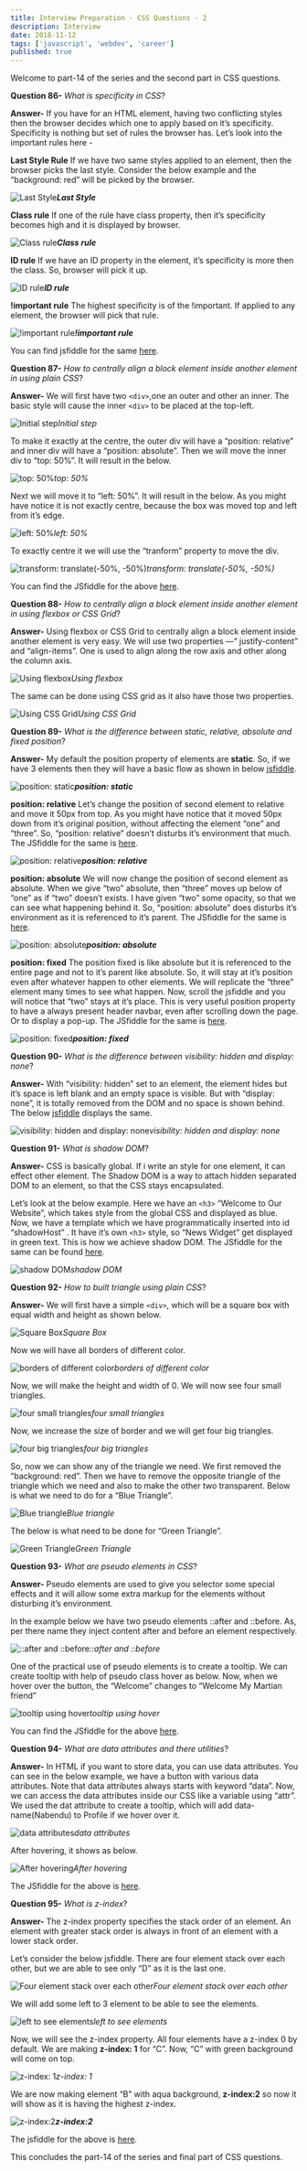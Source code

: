 ```yaml
---
title: Interview Preparation - CSS Questions - 2
description: Interview
date: 2018-11-12
tags: ['javascript', 'webdev', 'career']
published: true
---
```


Welcome to part-14 of the series and the second part in CSS questions.

**Question 86-** *What is specificity in CSS*?

**Answer-** If you have for an HTML element, having two conflicting styles then the browser decides which one to apply based on it’s specificity. Specificity is nothing but set of rules the browser has. Let’s look into the important rules here -

**Last Style Rule**
If we have two same styles applied to an element, then the browser picks the last style. Consider the below example and the “background: red” will be picked by the browser.

![**Last Style**](https://cdn-images-1.medium.com/max/5756/1*2JAZg-9LiBc5wmKRaFV1lw.png)***Last Style***

**Class rule**
If one of the rule have class property, then it’s specificity becomes high and it is displayed by browser.

![**Class rule**](https://cdn-images-1.medium.com/max/5760/1*ePVz5JqLxsI_kMG-hqB02A.png)***Class rule***

**ID rule**
If we have an ID property in the element, it’s specificity is more then the class. So, browser will pick it up.

![**ID rule**](https://cdn-images-1.medium.com/max/5760/1*Z1IhJ-DWE0TuYBNqMUaR1A.png)***ID rule***

**!important rule**
The highest specificity is of the !important. If applied to any element, the browser will pick that rule.

![**!important rule**](https://cdn-images-1.medium.com/max/5756/1*3dCTQdTtNpdzQqNE8ugPXA.png)***!important rule***

You can find jsfiddle for the same [here](http://jsfiddle.net/nabendu/pk7x1uzv/).

**Question 87-** *How to centrally align a block element inside another element in using plain CSS*?

**Answer-** We will first have two `<div>`,one an outer and other an inner. The basic style will cause the inner `<div>` to be placed at the top-left.

![Initial step](https://cdn-images-1.medium.com/max/5760/1*FBEB0KzxCSzjkhLP2MBljw.png)*Initial step*

To make it exactly at the centre, the outer div will have a “position: relative” and inner div will have a “position: absolute”. Then we will move the inner div to “top: 50%”. It will result in the below.

![top: 50%](https://cdn-images-1.medium.com/max/5760/1*zsCnv_1vP1gRcVoEK7Dakg.png)*top: 50%*

Next we will move it to “left: 50%”. It will result in the below. As you might have notice it is not exactly centre, because the box was moved top and left from it’s edge.

![left: 50%](https://cdn-images-1.medium.com/max/5760/1*__K6SBu9rzesgeyBgL5e_w.png)*left: 50%*

To exactly centre it we will use the “tranform” property to move the div.

![transform: translate(-50%, -50%)](https://cdn-images-1.medium.com/max/5760/1*toegHoW9Dzw1ByMabTK8kQ.png)*transform: translate(-50%, -50%)*

You can find the JSfiddle for the above [here](http://jsfiddle.net/nabendu/f3ra84vw/).

**Question 88-** *How to centrally align a block element inside another element in using flexbox or CSS Grid*?

**Answer-** Using flexbox or CSS Grid to centrally align a block element inside another element is very easy. We will use two properties —“ justify-content” and “align-items”. One is used to align along the row axis and other along the column axis.

![Using flexbox](https://cdn-images-1.medium.com/max/5760/1*N_WmeTtcZHd30V1oV_EzpQ.png)*Using flexbox*

The same can be done using CSS grid as it also have those two properties.

![Using CSS Grid](https://cdn-images-1.medium.com/max/5760/1*HSNs6RdgRr5rGMsw3n0acg.png)*Using CSS Grid*

**Question 89-** *What is the difference between static, relative, absolute and fixed position*?

**Answer-** My default the position property of elements are **static**. So, if we have 3 elements then they will have a basic flow as shown in below [jsfiddle](http://jsfiddle.net/nabendu/ubfvnpsm/).

![**position: static**](https://cdn-images-1.medium.com/max/5760/1*VYYAArxp6bZ9JLh9zmdQBw.png)***position: static***

**position: relative**
Let’s change the position of second element to relative and move it 50px from top. As you might have notice that it moved 50px down from it’s original position, without affecting the element “one” and “three”. So, “position: relative” doesn’t disturbs it’s environment that much. The JSfiddle for the same is [here](http://jsfiddle.net/nabendu/83uecvo6/).

![**position: relative**](https://cdn-images-1.medium.com/max/5760/1*qQm-Dr0EyqFyZrw75Y20oQ.png)***position: relative***

**position: absolute**
We will now change the position of second element as absolute. When we give “two” absolute, then “three” moves up below of “one” as if “two” doesn’t exists. I have given “two” some opacity, so that we can see what happening behind it. So, “position: absolute” does disturbs it’s environment as it is referenced to it’s parent. The JSfiddle for the same is [here](http://jsfiddle.net/nabendu/cjstz0gm/).

![**position: absolute**](https://cdn-images-1.medium.com/max/5760/1*hIMJknrQzjT-xdx06rzi8g.png)***position: absolute***

**position: fixed**
The position fixed is like absolute but it is referenced to the entire page and not to it’s parent like absolute. So, it will stay at it’s position even after whatever happen to other elements. We will replicate the “three” element many times to see what happen. Now, scroll the jsfiddle and you will notice that “two” stays at it’s place. This is very useful position property to have a always present header navbar, even after scrolling down the page. Or to display a pop-up.
The JSfiddle for the same is [here](http://jsfiddle.net/nabendu/hgdn2L3x/).

![**position: fixed**](https://cdn-images-1.medium.com/max/5760/1*hBsS7owiwSbkiluipukOMw.png)***position: fixed***

**Question 90-** *What is the difference between visibility: hidden and display: none*?

**Answer-** With “visibility: hidden” set to an element, the element hides but it’s space is left blank and an empty space is visible.
But with “display: none”, it is totally removed from the DOM and no space is shown behind. The below [jsfiddle](http://jsfiddle.net/nabendu/hkc634v9/) displays the same.

![visibility: hidden and display: none](https://cdn-images-1.medium.com/max/5760/1*DDV0V4fQ-3F_BRZpn-jRWg.png)*visibility: hidden and display: none*

**Question 91-** *What is shadow DOM*?

**Answer-** CSS is basically global. If i write an style for one element, it can effect other element. The Shadow DOM is a way to attach hidden separated DOM to an element, so that the CSS stays encapsulated.

Let’s look at the below example. Here we have an `<h3>` “Welcome to Our Website”, which takes style from the global CSS and displayed as blue.
Now, we have a template which we have programmatically inserted into id “shadowHost” . It have it’s own `<h3>` style, so “News Widget” get displayed in green text. This is how we achieve shadow DOM.
The JSfiddle for the same can be found [here](http://jsfiddle.net/nabendu/ypgej827/).

![shadow DOM](https://cdn-images-1.medium.com/max/5760/1*Vesaa48_RagGF3z97mIfWg.png)*shadow DOM*

**Question 92-** *How to built triangle using plain CSS*?

**Answer-** We will first have a simple `<div>`, which will be a square box with equal width and height as shown below.

![Square Box](https://cdn-images-1.medium.com/max/5760/1*j6cxwVQgRVLa5jFNd-YO2w.png)*Square Box*

Now we will have all borders of different color.

![borders of different color](https://cdn-images-1.medium.com/max/5760/1*Ro0vpCZr4fuP40JnNrscsw.png)*borders of different color*

Now, we will make the height and width of 0. We will now see four small triangles.

![four small triangles](https://cdn-images-1.medium.com/max/5760/1*sDgC7H_0c7-FZV_Wtc0n0A.png)*four small triangles*

Now, we increase the size of border and we will get four big triangles.

![four big triangles](https://cdn-images-1.medium.com/max/5760/1*TE6hMRSsKymKxXJPJBvjAg.png)*four big triangles*

So, now we can show any of the triangle we need. We first removed the “background: red”. Then we have to remove the opposite triangle of the triangle which we need and also to make the other two transparent. Below is what we need to do for a “Blue Triangle”.

![Blue triangle](https://cdn-images-1.medium.com/max/5760/1*6N-z8EpIXGiksI2K8LtgEg.png)*Blue triangle*

The below is what need to be done for “Green Triangle”.

![Green Triangle](https://cdn-images-1.medium.com/max/5760/1*QbcqShOquUzfOdtjQ561Cw.png)*Green Triangle*

**Question 93-** *What are pseudo elements in CSS*?

**Answer-** Pseudo elements are used to give you selector some special effects and it will allow some extra markup for the elements without disturbing it’s environment.

In the example below we have two pseudo elements ::after and ::before. As, per there name they inject content after and before an element respectively.

![::after and ::before](https://cdn-images-1.medium.com/max/5760/1*5dnQ2qMLzdBd5yxiamMaMQ.png)*::after and ::before*

One of the practical use of pseudo elements is to create a tooltip. We can create tooltip with help of pseudo class hover as below. Now, when we hover over the button, the “Welcome” changes to “Welcome My Martian friend”

![tooltip using hover](https://cdn-images-1.medium.com/max/5760/1*Exg4H3A8pCA6q9fTTHHlbw.png)*tooltip using hover*

You can find the JSfiddle for the above [here](http://jsfiddle.net/nabendu/qmkorLw9/).

**Question 94-** *What are data attributes and there utilities*?

**Answer-** In HTML if you want to store data, you can use data attributes. You can see in the below example, we have a button with various data attributes. Note that data attributes always starts with keyword “data”. Now, we can access the data attributes inside our CSS like a variable using “attr”. We used the dat attribute to create a tooltip, which will add data-name(Nabendu) to Profile if we hover over it.

![data attributes](https://cdn-images-1.medium.com/max/5760/1*UxFyqGfLc4M1ljMaAplzww.png)*data attributes*

After hovering, it shows as below.

![After hovering](https://cdn-images-1.medium.com/max/5760/1*gpTOAZk604aGhirwUqADcQ.png)*After hovering*

The JSfiddle for the above is [here](http://jsfiddle.net/nabendu/znaw0784/).

**Question 95-** *What is z-index*?

**Answer-** The z-index property specifies the stack order of an element. An element with greater stack order is always in front of an element with a lower stack order.

Let’s consider the below jsfiddle. There are four element stack over each other, but we are able to see only “D” as it is the last one.

![Four element stack over each other](https://cdn-images-1.medium.com/max/5760/1*qS5i022lg8LW1ml5NTkL3Q.png)*Four element stack over each other*

We will add some left to 3 element to be able to see the elements.

![left to see elements](https://cdn-images-1.medium.com/max/5760/1*bJ1vt4yYJhxMgQh9VnCgVw.png)*left to see elements*

Now, we will see the z-index property. All four elements have a z-index 0 by default. We are making **z-index: 1** for “C”. Now, “C” with green background will come on top.

![z-index: 1](https://cdn-images-1.medium.com/max/5760/1*G2LdPWJ7le54j18Aqa4vyw.png)*z-index: 1*

We are now making element “B” with aqua background, **z-index:2** so now it will show as it is having the highest z-index.

![**z-index:2**](https://cdn-images-1.medium.com/max/5760/1*3f6ibo-DBGpe-c9XXB0fmA.png)***z-index:2***

The jsfiddle for the above is [here](http://jsfiddle.net/nabendu/5xoqas4b/).

This concludes the part-14 of the series and final part of CSS questions.